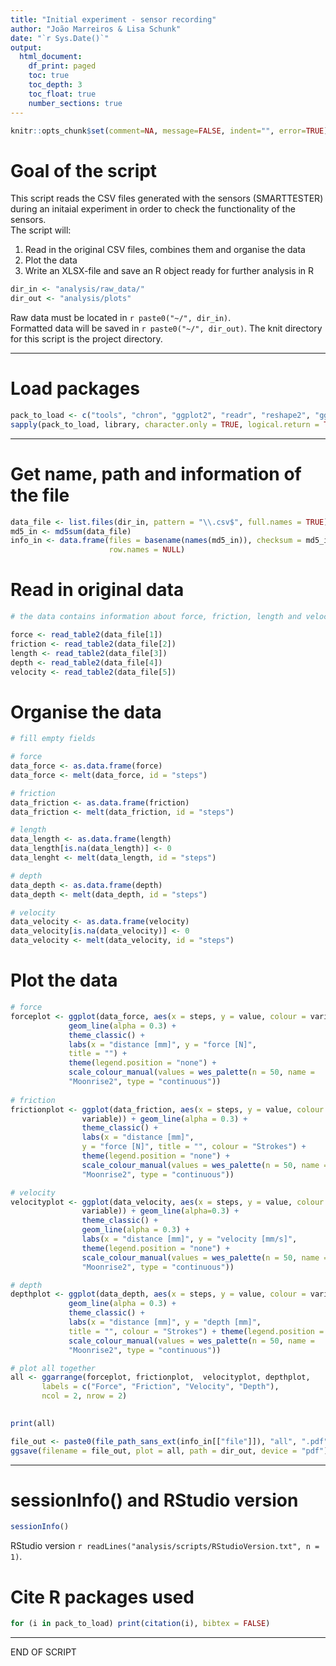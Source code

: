 ```yaml
---
title: "Initial experiment - sensor recording"
author: "João Marreiros & Lisa Schunk"
date: "`r Sys.Date()`"
output:
  html_document:
    df_print: paged
    toc: true
    toc_depth: 3
    toc_float: true
    number_sections: true
---
```



```r
knitr::opts_chunk$set(comment=NA, message=FALSE, indent="", error=TRUE)

```


# Goal of the script
This script reads the CSV files generated with the sensors (SMARTTESTER) during an initaial experiment in order to check the functionality of the sensors.    
The script will:

1. Read in the original CSV files, combines them and organise the data 
2. Plot the data
3. Write an XLSX-file and save an R object ready for further analysis in R 



```r
dir_in <- "analysis/raw_data/"
dir_out <- "analysis/plots"

```

Raw data must be located in `r paste0("~/", dir_in)`.  
Formatted data will be saved in `r paste0("~/", dir_out)`.
The knit directory for this script is the project directory.


---

# Load packages
```r
pack_to_load <- c("tools", "chron", "ggplot2", "readr", "reshape2", "ggpubr", "magrittr", "wesanderson")
sapply(pack_to_load, library, character.only = TRUE, logical.return = TRUE)

```


---

# Get name, path and information of the file
```r
data_file <- list.files(dir_in, pattern = "\\.csv$", full.names = TRUE)
md5_in <- md5sum(data_file)
info_in <- data.frame(files = basename(names(md5_in)), checksum = md5_in, 
                      row.names = NULL)

```



# Read in original data
```r
# the data contains information about force, friction, length and velocity

force <- read_table2(data_file[1])
friction <- read_table2(data_file[2])
length <- read_table2(data_file[3])
depth <- read_table2(data_file[4])
velocity <- read_table2(data_file[5])

```


# Organise the data 
```r
# fill empty fields

# force
data_force <- as.data.frame(force)
data_force <- melt(data_force, id = "steps")

# friction
data_friction <- as.data.frame(friction)
data_friction <- melt(data_friction, id = "steps")

# length
data_length <- as.data.frame(length)
data_length[is.na(data_length)] <- 0
data_lenght <- melt(data_length, id = "steps")

# depth
data_depth <- as.data.frame(depth)
data_depth <- melt(data_depth, id = "steps")

# velocity
data_velocity <- as.data.frame(velocity)
data_velocity[is.na(data_velocity)] <- 0
data_velocity <- melt(data_velocity, id = "steps")

```


# Plot the data 
```r
# force
forceplot <- ggplot(data_force, aes(x = steps, y = value, colour = variable)) +
             geom_line(alpha = 0.3) + 
             theme_classic() +
             labs(x = "distance [mm]", y = "force [N]", 
             title = "") + 
             theme(legend.position = "none") +
             scale_colour_manual(values = wes_palette(n = 50, name =
             "Moonrise2", type = "continuous")) 
           
# friction
frictionplot <- ggplot(data_friction, aes(x = steps, y = value, colour = 
                variable)) + geom_line(alpha = 0.3) +
                theme_classic() +
                labs(x = "distance [mm]", 
                y = "force [N]", title = "", colour = "Strokes") +
                theme(legend.position = "none") +
                scale_colour_manual(values = wes_palette(n = 50, name =
                "Moonrise2", type = "continuous")) 

# velocity
velocityplot <- ggplot(data_velocity, aes(x = steps, y = value, colour =
                variable)) + geom_line(alpha=0.3) +
                theme_classic() +
                geom_line(alpha = 0.3) + 
                labs(x = "distance [mm]", y = "velocity [mm/s]",                                  title = "", colour = "Strokes") + 
                theme(legend.position = "none") +
                scale_colour_manual(values = wes_palette(n = 50, name =
                "Moonrise2", type = "continuous")) 

# depth
depthplot <- ggplot(data_depth, aes(x = steps, y = value, colour = variable)) +
             geom_line(alpha = 0.3) + 
             theme_classic() + 
             labs(x = "distance [mm]", y = "depth [mm]",
             title = "", colour = "Strokes") + theme(legend.position = "none") +
             scale_colour_manual(values = wes_palette(n = 50, name =
             "Moonrise2", type = "continuous")) 

# plot all together
all <- ggarrange(forceplot, frictionplot,  velocityplot, depthplot,
       labels = c("Force", "Friction", "Velocity", "Depth"),
       ncol = 2, nrow = 2) 
       

print(all)

file_out <- paste0(file_path_sans_ext(info_in[["file"]]), "all", ".pdf")
ggsave(filename = file_out, plot = all, path = dir_out, device = "pdf")

```

---

# sessionInfo() and RStudio version

```r
sessionInfo()

```

RStudio version `r readLines("analysis/scripts/RStudioVersion.txt", n = 1)`.


# Cite R packages used
```r
for (i in pack_to_load) print(citation(i), bibtex = FALSE)

```


---

END OF SCRIPT
